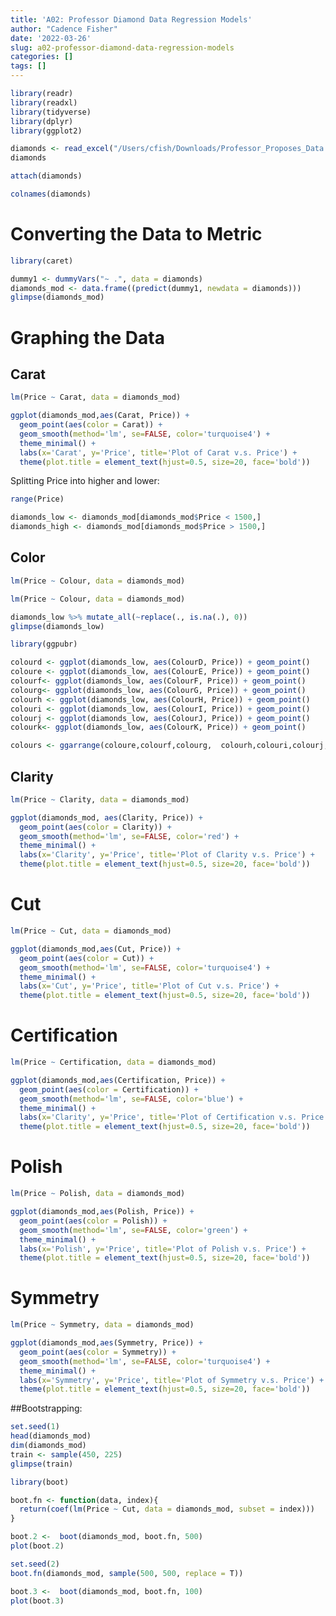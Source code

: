```yaml
---
title: 'A02: Professor Diamond Data Regression Models'
author: "Cadence Fisher"
date: '2022-03-26'
slug: a02-professor-diamond-data-regression-models
categories: []
tags: []
---
```

```r
library(readr)
library(readxl)
library(tidyverse)
library(dplyr)
library(ggplot2)

```

```r
diamonds <- read_excel("/Users/cfish/Downloads/Professor_Proposes_Data.xlsx")
diamonds
```
```r
attach(diamonds)
```


```r
colnames(diamonds)
```

# Converting the Data to Metric
```r
library(caret)
```

```r
dummy1 <- dummyVars("~ .", data = diamonds)
diamonds_mod <- data.frame((predict(dummy1, newdata = diamonds)))
glimpse(diamonds_mod)
```


# Graphing the Data
## Carat
```r
lm(Price ~ Carat, data = diamonds_mod)
```

```r
ggplot(diamonds_mod,aes(Carat, Price)) +
  geom_point(aes(color = Carat)) +
  geom_smooth(method='lm', se=FALSE, color='turquoise4') +
  theme_minimal() +
  labs(x='Carat', y='Price', title='Plot of Carat v.s. Price') +
  theme(plot.title = element_text(hjust=0.5, size=20, face='bold')) 
```
Splitting Price into higher and lower:
```r
range(Price)
```

```r
diamonds_low <- diamonds_mod[diamonds_mod$Price < 1500,]
diamonds_high <- diamonds_mod[diamonds_mod$Price > 1500,]

```
## Color
```r
lm(Price ~ Colour, data = diamonds_mod)
```

```r
lm(Price ~ Colour, data = diamonds_mod)
```
```r
diamonds_low %>% mutate_all(~replace(., is.na(.), 0))
glimpse(diamonds_low)
```


```r
library(ggpubr)
```

```r
colourd <- ggplot(diamonds_low, aes(ColourD, Price)) + geom_point() 
coloure <- ggplot(diamonds_low, aes(ColourE, Price)) + geom_point()
colourf<- ggplot(diamonds_low, aes(ColourF, Price)) + geom_point()
colourg<- ggplot(diamonds_low, aes(ColourG, Price)) + geom_point()
colourh <- ggplot(diamonds_low, aes(ColourH, Price)) + geom_point()
colouri <- ggplot(diamonds_low, aes(ColourI, Price)) + geom_point()
colourj <- ggplot(diamonds_low, aes(ColourJ, Price)) + geom_point()
colourk<- ggplot(diamonds_low, aes(ColourK, Price)) + geom_point()

colours <- ggarrange(coloure,colourf,colourg,  colourh,colouri,colourj, colourk) + geom_smooth(method='lm', se=FALSE) + labs(x='Colour', y='Price', title='Plot of Colour v.s. Price')
```
## Clarity
```r
lm(Price ~ Clarity, data = diamonds_mod)
```
```r
ggplot(diamonds_mod, aes(Clarity, Price)) +
  geom_point(aes(color = Clarity)) +
  geom_smooth(method='lm', se=FALSE, color='red') +
  theme_minimal() +
  labs(x='Clarity', y='Price', title='Plot of Clarity v.s. Price') +
  theme(plot.title = element_text(hjust=0.5, size=20, face='bold')) 
```
# Cut
```r
lm(Price ~ Cut, data = diamonds_mod)
```
```r
ggplot(diamonds_mod,aes(Cut, Price)) +
  geom_point(aes(color = Cut)) +
  geom_smooth(method='lm', se=FALSE, color='turquoise4') +
  theme_minimal() +
  labs(x='Cut', y='Price', title='Plot of Cut v.s. Price') +
  theme(plot.title = element_text(hjust=0.5, size=20, face='bold')) 
```
# Certification
```r
lm(Price ~ Certification, data = diamonds_mod)
```

```r
ggplot(diamonds_mod,aes(Certification, Price)) +
  geom_point(aes(color = Certification)) +
  geom_smooth(method='lm', se=FALSE, color='blue') +
  theme_minimal() +
  labs(x='Clarity', y='Price', title='Plot of Certification v.s. Price') +
  theme(plot.title = element_text(hjust=0.5, size=20, face='bold')) 
```
# Polish
```r
lm(Price ~ Polish, data = diamonds_mod)
```

```r
ggplot(diamonds_mod,aes(Polish, Price)) +
  geom_point(aes(color = Polish)) +
  geom_smooth(method='lm', se=FALSE, color='green') +
  theme_minimal() +
  labs(x='Polish', y='Price', title='Plot of Polish v.s. Price') +
  theme(plot.title = element_text(hjust=0.5, size=20, face='bold')) 
```
# Symmetry
```r
lm(Price ~ Symmetry, data = diamonds_mod)
```

```r
ggplot(diamonds_mod,aes(Symmetry, Price)) +
  geom_point(aes(color = Symmetry)) +
  geom_smooth(method='lm', se=FALSE, color='turquoise4') +
  theme_minimal() +
  labs(x='Symmetry', y='Price', title='Plot of Symmetry v.s. Price') +
  theme(plot.title = element_text(hjust=0.5, size=20, face='bold')) 
```

##Bootstrapping:
```r
set.seed(1)
head(diamonds_mod)
dim(diamonds_mod)
train <- sample(450, 225)
glimpse(train)
```
```r
library(boot)
```

```r
boot.fn <- function(data, index){
  return(coef(lm(Price ~ Cut, data = diamonds_mod, subset = index)))
}
```

```r
boot.2 <-  boot(diamonds_mod, boot.fn, 500)
plot(boot.2)
```

```r
set.seed(2)
boot.fn(diamonds_mod, sample(500, 500, replace = T))
```

```r
boot.3 <-  boot(diamonds_mod, boot.fn, 100)
plot(boot.3)
```

